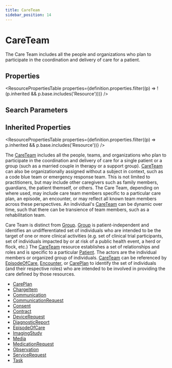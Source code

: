 ```yaml
---
title: CareTeam
sidebar_position: 14
---
```


# CareTeam

The Care Team includes all the people and organizations who plan to participate in the coordination and delivery of care for a patient.

<Tabs queryString="section">
<TabItem value="schema" label="Schema" default>


## Properties


<ResourcePropertiesTable properties={definition.properties.filter((p) => !(p.inherited && p.base.includes('Resource')))} />

## Search Parameters

<SearchParamsTable searchParams={definition.searchParameters} />

## Inherited Properties

<ResourcePropertiesTable properties={definition.properties.filter((p) => p.inherited && p.base.includes('Resource'))} />

</TabItem>
  <TabItem value="usage" label="Usage">
    <div> <a name="bnc"></a>  <p> The <a href="/docs/api/fhir/resources/careteam">CareTeam</a> includes all the people, teams, and organizations who plan to participate in the coordination and delivery of care for a single patient or a group (such as a married couple in therapy or a support group).  <a href="/docs/api/fhir/resources/careteam">CareTeam</a> can also be organizationally assigned without a subject in context, such as a code blue team or emergency response team. This is not limited to practitioners, but may include other caregivers such as family members, guardians, the patient themself, or others.   The Care Team, depending on where used, may include care team members specific to a particular care plan, an episode, an encounter, or may reflect all known team members across these perspectives. An individual's <a href="/docs/api/fhir/resources/careteam">CareTeam</a> can be dynamic over time, such that there can be transience of team members, such as a rehabilitation team.  </p> </div>
    </TabItem>
  <TabItem value="relationships" label="Relationships">
    <div>  <p> Care Team is distinct from <a href="/docs/api/fhir/resources/group">Group</a>. <a href="/docs/api/fhir/resources/group">Group</a> is patient-independent and identifies an undifferentiated set of individuals who are intended to be the target of one or more clinical activities (e.g. set of clinical trial participants, set of individuals impacted by or at risk of a public health event, a herd or flock, etc.) The <a href="/docs/api/fhir/resources/careteam">CareTeam</a> resource establishes a set of relationships and roles and is specific to a particular <a href="/docs/api/fhir/resources/patient">Patient</a>.  The actors are the individual members or organized group of individuals.     <a href="/docs/api/fhir/resources/careteam">CareTeam</a> can be referenced by <a href="/docs/api/fhir/resources/episodeofcare">EpisodeOfCare</a>, <a href="/docs/api/fhir/resources/encounter">Encounter</a>, or <a href="/docs/api/fhir/resources/careplan">CarePlan</a> to identify the set of individuals (and their respective roles) who are intended to be involved in providing the care defined by those resources.   </p> </div>
    </TabItem>
  
  <TabItem value="referencedBy" label="Referenced By">
    <ul><li><a href="/docs/api/fhir/resources/careplan">CarePlan</a></li>
<li><a href="/docs/api/fhir/resources/chargeitem">ChargeItem</a></li>
<li><a href="/docs/api/fhir/resources/communication">Communication</a></li>
<li><a href="/docs/api/fhir/resources/communicationrequest">CommunicationRequest</a></li>
<li><a href="/docs/api/fhir/resources/consent">Consent</a></li>
<li><a href="/docs/api/fhir/resources/contract">Contract</a></li>
<li><a href="/docs/api/fhir/resources/devicerequest">DeviceRequest</a></li>
<li><a href="/docs/api/fhir/resources/diagnosticreport">DiagnosticReport</a></li>
<li><a href="/docs/api/fhir/resources/episodeofcare">EpisodeOfCare</a></li>
<li><a href="/docs/api/fhir/resources/imagingstudy">ImagingStudy</a></li>
<li><a href="/docs/api/fhir/resources/media">Media</a></li>
<li><a href="/docs/api/fhir/resources/medicationrequest">MedicationRequest</a></li>
<li><a href="/docs/api/fhir/resources/observation">Observation</a></li>
<li><a href="/docs/api/fhir/resources/servicerequest">ServiceRequest</a></li>
<li><a href="/docs/api/fhir/resources/task">Task</a></li></ul>
    </TabItem>

</Tabs>
